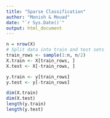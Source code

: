```yaml
---
title: "Sparse Classification"
author: "Monish & Mouad"
date: "`r Sys.Date()`"
output: html_document
---
```


```r
n = nrow(X)
# Split data into train and test sets
train_rows <- sample(1:n, n/2)
X.train <- X[train_rows, ]
X.test <- X[-train_rows, ]

y.train <- y[train_rows]
y.test <- y[-train_rows]

dim(X.train)
dim(X.test)
length(y.train)
length(y.test)
```

